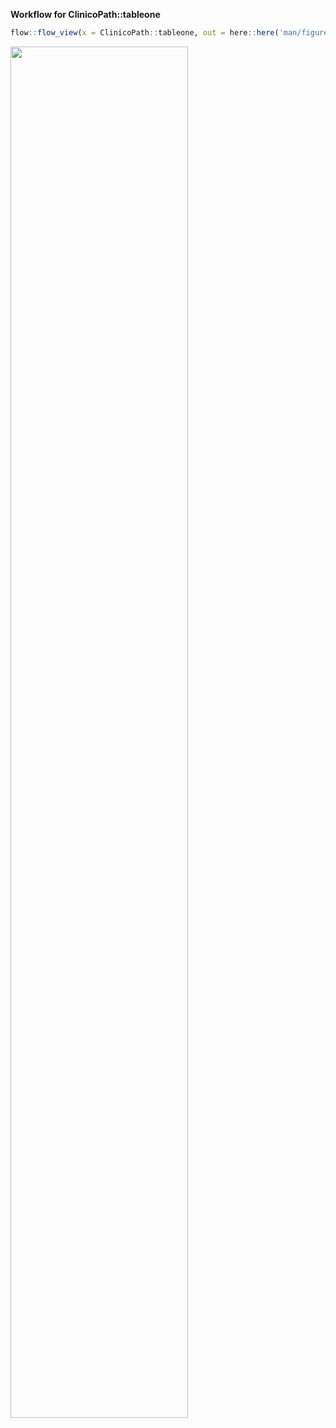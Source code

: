 **Workflow for ClinicoPath::tableone** 

```r

flow::flow_view(x = ClinicoPath::tableone, out = here::here('man/figures/flow_tableone.png'))

```

<img src='vignettes/figures/flow_tableone.png' align='center' width = 75% />



